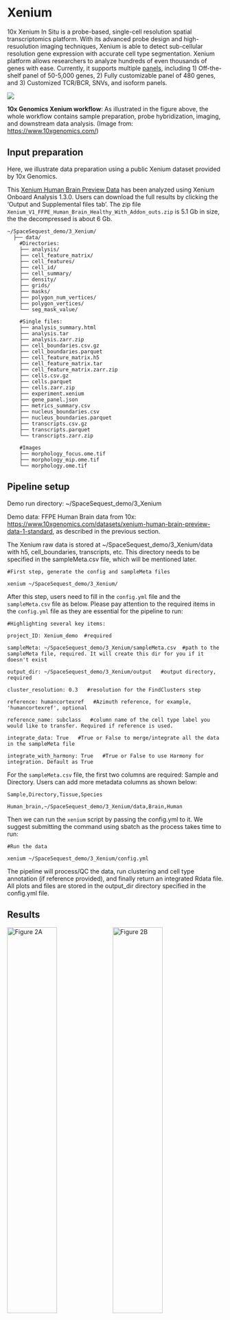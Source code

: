 # Xenium

10x Xenium In Situ is a probe-based, single-cell resolution spatial transcriptomics platform. With its advanced probe design and high-resuolution imaging techniques, Xenium is able to detect sub-cellular resolution gene expression with accurate cell type segmentation. Xenium platform allows researchers to analyze hundreds of even thousands of genes with ease. Currently, it supports multiple [panels](https://www.10xgenomics.com/platforms/xenium#panels){target="_blank"}, including 1) Off-the-shelf panel of 50-5,000 genes, 2) Fully customizable panel of 480 genes, and 3) Customized TCR/BCR, SNVs, and isoform panels.

[![](https://ostr.ccr.cancer.gov/wp-content/uploads/2025/03/xenium-workflow.png)](https://ostr.ccr.cancer.gov/wp-content/uploads/2025/03/xenium-workflow.png){target="_blank"}

**10x Genomics Xenium workflow**: As illustrated in the figure above, the whole workflow contains sample preparation, probe hybridization, imaging, and downstream data analysis. (Image from: [https://www.10xgenomics.com/](https://www.10xgenomics.com/){target="_blank"})

## Input preparation

Here, we illustrate data preparation using a public Xenium dataset provided by 10x Genomics.

This [Xenium Human Brain Preview Data](https://www.10xgenomics.com/datasets/xenium-human-brain-preview-data-1-standard){target="_blank"} has been analyzed using Xenium Onboard Analysis 1.3.0. Users can download the full results by clicking the 'Output and Supplemental files tab'. The zip file `Xenium_V1_FFPE_Human_Brain_Healthy_With_Addon_outs.zip` is 5.1 Gb in size, the the decompressed is about 6 Gb.

```
~/SpaceSequest_demo/3_Xenium/
  ├── data/
    #Directories:
    ├── analysis/
    ├── cell_feature_matrix/
    ├── cell_features/
    ├── cell_id/
    ├── cell_summary/
    ├── density/
    ├── grids/
    ├── masks/
    ├── polygon_num_vertices/
    ├── polygon_vertices/
    └── seg_mask_value/
    
    #Single files:
    ├── analysis_summary.html
    ├── analysis.tar
    ├── analysis.zarr.zip
    ├── cell_boundaries.csv.gz
    ├── cell_boundaries.parquet
    ├── cell_feature_matrix.h5
    ├── cell_feature_matrix.tar
    ├── cell_feature_matrix.zarr.zip
    ├── cells.csv.gz
    ├── cells.parquet
    ├── cells.zarr.zip
    ├── experiment.xenium
    ├── gene_panel.json
    ├── metrics_summary.csv
    ├── nucleus_boundaries.csv
    ├── nucleus_boundaries.parquet
    ├── transcripts.csv.gz
    ├── transcripts.parquet
    └── transcripts.zarr.zip
    
    #Images
    ├── morphology_focus.ome.tif
    ├── morphology_mip.ome.tif
    └── morphology.ome.tif
```

## Pipeline setup

Demo run directory: ~/SpaceSequest_demo/3_Xenium

Demo data: FFPE Human Brain data from 10x: [https://www.10xgenomics.com/datasets/xenium-human-brain-preview-data-1-standard](https://www.10xgenomics.com/datasets/xenium-human-brain-preview-data-1-standard){target="_blank"}, as described in the previous section.

The Xenium raw data is stored at ~/SpaceSequest_demo/3_Xenium/data with h5, cell_boundaries, transcripts, etc. This directory needs to be specified in the sampleMeta.csv file, which will be mentioned later.

```
#First step, generate the config and sampleMeta files

xenium ~/SpaceSequest_demo/3_Xenium/
```

After this step, users need to fill in the `config.yml` file and the `sampleMeta.csv` file as below. Please pay attention to the required items in the `config.yml` file as they are essential for the pipeline to run:

```
#Highlighting several key items:

project_ID: Xenium_demo  #required

sampleMeta: ~/SpaceSequest_demo/3_Xenium/sampleMeta.csv  #path to the sampleMeta file, required. It will create this dir for you if it doesn't exist

output_dir: ~/SpaceSequest_demo/3_Xenium/output   #output directory, required

cluster_resolution: 0.3   #resolution for the FindClusters step

reference: humancortexref   #Azimuth reference, for example, 'humancortexref', optional

reference_name: subclass   #column name of the cell type label you would like to transfer. Required if reference is used.

integrate_data: True   #True or False to merge/integrate all the data in the sampleMeta file

integrate_with_harmony: True   #True or False to use Harmony for integration. Default as True
```
For the `sampleMeta.csv` file, the first two columns are required: Sample and Directory. Users can add more metadata columns as shown below:

```
Sample,Directory,Tissue,Species

Human_brain,~/SpaceSequest_demo/3_Xenium/data,Brain,Human
```

Then we can run the `xenium` script by passing the config.yml to it. We suggest submitting the command using sbatch as the process takes time to run:

```
#Run the data

xenium ~/SpaceSequest_demo/3_Xenium/config.yml
```
The pipeline will process/QC the data, run clustering and cell type annotation (if reference provided), and finally return an integrated Rdata file. All plots and files are stored in the output_dir directory specified in the config.yml file.

## Results

<!-- 
# [![](https://interactivereport.github.io/SpaceSequest/images/Xenium_demo.Tissue.png){#fig:XeniumA width="48%"}](https://interactivereport.github.io/SpaceSequest/images/Xenium_demo.Tissue.png)
# [![](https://interactivereport.github.io/SpaceSequest/images/Xenium_demo.UMAP.png){#fig:XeniumB width="48%"}](https://interactivereport.github.io/SpaceSequest/images/Xenium_demo.UMAP.png)
Figure 2. Xenium spatial-transcriptomics output. (Left) Tissue image with capture spots overlaid. (Right) UMAP embedding of spatial barcodes colored by cluster.
-->

::: {#fig:xenium .figure}
![Figure 2A](https://interactivereport.github.io/SpaceSequest/images/Xenium_demo.Tissue.png){width=48%}
![Figure 2B](https://interactivereport.github.io/SpaceSequest/images/Xenium_demo.UMAP.png){width=48%}

:::
Xenium spatial-transcriptomics output. (Left) Tissue image with capture spots overlaid. (Right) UMAP embedding of spatial barcodes coloured by cluster.


